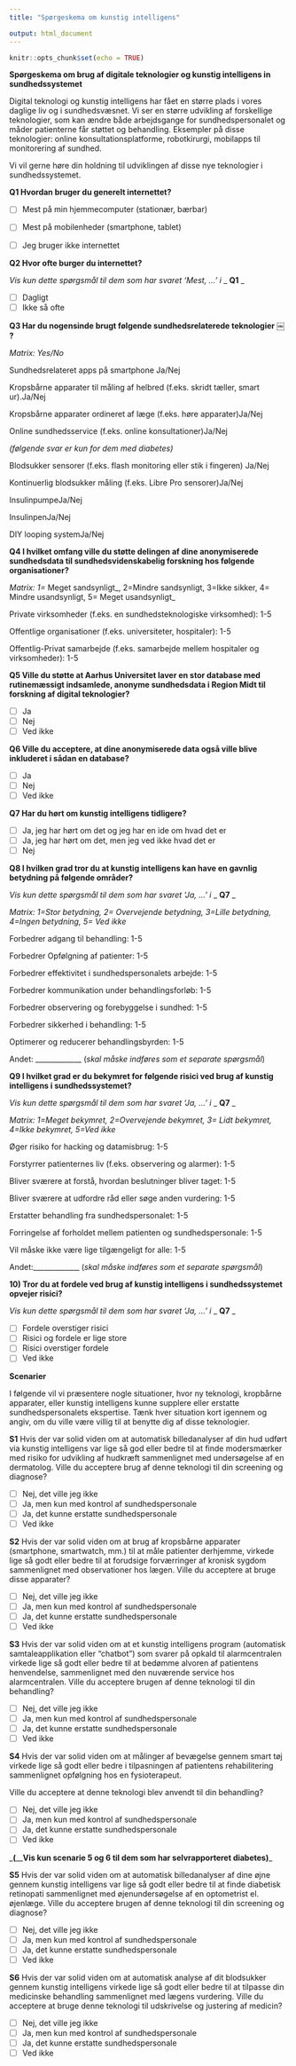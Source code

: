 ```yaml
---
title: "Spørgeskema om kunstig intelligens"

output: html_document
---
```


```r
knitr::opts_chunk$set(echo = TRUE)
```

**Spørgeskema om brug af digitale teknologier og kunstig intelligens in sundhedssystemet**

Digital teknologi og kunstig intelligens har fået en større plads i vores daglige liv og i sundhedsvæsnet. Vi ser en større udvikling af forskellige teknologier, som kan ændre både arbejdsgange for sundhedspersonalet og måder patienterne får støttet og behandling. Eksempler på disse teknologier: online konsultationsplatforme, robotkirurgi, mobilapps til monitorering af sundhed.

Vi vil gerne høre din holdning til udviklingen af disse nye teknologier i sundhedssystemet.

**Q1 Hvordan bruger du generelt internettet?**

-   [ ] Mest på min hjemmecomputer (stationær, bærbar)

-   [ ] Mest på mobilenheder (smartphone, tablet)

-   [ ] Jeg bruger ikke internettet

**Q2 Hvor ofte burger du internettet?**

*Vis kun dette spørgsmål til dem som har svaret 'Mest, ...' i* \_ **Q1** \_

-   [ ]  Dagligt
-   [ ]  Ikke så ofte

**Q3 Har du nogensinde brugt følgende sundhedsrelaterede teknologier** ￼ **?**

*Matrix: Yes/No*

Sundhedsrelateret apps på smartphone Ja/Nej

Kropsbårne apparater til måling af helbred (f.eks. skridt tæller, smart ur).Ja/Nej

Kropsbårne apparater ordineret af læge (f.eks. høre apparater)Ja/Nej

Online sundhedsservice (f.eks. online konsultationer)Ja/Nej

*(følgende svar er kun for dem med diabetes)*

Blodsukker sensorer (f.eks. flash monitoring eller stik i fingeren) Ja/Nej

Kontinuerlig blodsukker måling (f.eks. Libre Pro sensorer)Ja/Nej

InsulinpumpeJa/Nej

InsulinpenJa/Nej

DIY looping systemJa/Nej

**Q4 I hvilket omfang ville du støtte delingen af dine anonymiserede sundhedsdata til sundhedsvidenskabelig forskning hos følgende organisationer?**

*Matrix: 1=* Meget sandsynligt\_, 2=Mindre sandsynligt, 3=Ikke sikker, 4= Mindre usandsynligt, 5= Meget usandsynligt\_

Private virksomheder (f.eks. en sundhedsteknologiske virksomhed): 1-5

Offentlige organisationer (f.eks. universiteter, hospitaler): 1-5

Offentlig-Privat samarbejde (f.eks. samarbejde mellem hospitaler og virksomheder): 1-5

**Q5 Ville du støtte at Aarhus Universitet laver en stor database med rutinemæssigt indsamlede, anonyme sundhedsdata i Region Midt til forskning af digital teknologier?**

-   [ ]   Ja
-   [ ]   Nej
-   [ ]   Ved ikke

**Q6 Ville du acceptere, at dine anonymiserede data også ville blive inkluderet i sådan en database?**

-   [ ]   Ja
-   [ ]   Nej
-   [ ]   Ved ikke

**Q7 Har du hørt om kunstig intelligens tidligere?**

-   [ ]  Ja, jeg har hørt om det og jeg har en ide om hvad det er
-   [ ] Ja, jeg har hørt om det, men jeg ved ikke hvad det er
-   [ ]  Nej

**Q8 I hvilken grad tror du at kunstig intelligens kan have en gavnlig betydning på følgende områder?**

*Vis kun dette spørgsmål til dem som har svaret 'Ja, ...' i* \_ **Q7** \_

*Matrix: 1=Stor betydning, 2= Overvejende betydning, 3=Lille betydning, 4=Ingen betydning, 5= Ved ikke*

Forbedrer adgang til behandling: 1-5

Forbedrer Opfølgning af patienter: 1-5

Forbedrer effektivitet i sundhedspersonalets arbejde: 1-5

Forbedrer kommunikation under behandlingsforløb: 1-5

Forbedrer observering og forebyggelse i sundhed: 1-5

Forbedrer sikkerhed i behandling: 1-5

Optimerer og reducerer behandlingsbyrden: 1-5

Andet: _____________ (*skal måske indføres som et separate spørgsmål*)

**Q9 I hvilket grad er du bekymret for følgende risici ved brug af kunstig intelligens i sundhedssystemet?**

*Vis kun dette spørgsmål til dem som har svaret 'Ja, ...' i* \_ **Q7** \_

*Matrix: 1=Meget bekymret, 2=Overvejende bekymret, 3= Lidt bekymret, 4=Ikke bekymret, 5=Ved ikke*

Øger risiko for hacking og datamisbrug: 1-5

Forstyrrer patienternes liv (f.eks. observering og alarmer): 1-5

Bliver sværere at forstå, hvordan beslutninger bliver taget: 1-5

Bliver sværere at udfordre råd eller søge anden vurdering: 1-5

Erstatter behandling fra sundhedspersonalet: 1-5

Forringelse af forholdet mellem patienten og sundhedspersonale: 1-5

Vil måske ikke være lige tilgængeligt for alle: 1-5

Andet:_____________ (*skal måske indføres som et separate spørgsmål*)

**10) Tror du at fordele ved brug af kunstig intelligens i sundhedssystemet opvejer risici?**

*Vis kun dette spørgsmål til dem som har svaret 'Ja, ...' i* \_ **Q7** \_

-   [ ]   Fordele overstiger risici
-   [ ]   Risici og fordele er lige store
-   [ ]   Risici overstiger fordele
-   [ ]   Ved ikke

**Scenarier**

I følgende vil vi præsentere nogle situationer, hvor ny teknologi, kropbårne apparater, eller kunstig intelligens kunne supplere eller erstatte sundhedspersonalets ekspertise. Tænk hver situation kort igennem og angiv, om du ville være villig til at benytte dig af disse teknologier.

**S1** Hvis der var solid viden om at automatisk billedanalyser af din hud udført via kunstig intelligens var lige så god eller bedre til at finde modersmærker med risiko for udvikling af hudkræft sammenlignet med undersøgelse af en dermatolog. Ville du acceptere brug af denne teknologi til din screening og diagnose?

-   [ ]  Nej, det ville jeg ikke
-   [ ]  Ja, men kun med kontrol af sundhedspersonale
-   [ ]  Ja, det kunne erstatte sundhedspersonale
-   [ ]  Ved ikke

**S2** Hvis der var solid viden om at brug af kropsbårne apparater (smartphone, smartwatch, mm.) til at måle patienter derhjemme, virkede lige så godt eller bedre til at forudsige forværringer af kronisk sygdom sammenlignet med observationer hos lægen. Ville du acceptere at bruge disse apparater?

-   [ ]  Nej, det ville jeg ikke
-   [ ]  Ja, men kun med kontrol af sundhedspersonale
-   [ ]  Ja, det kunne erstatte sundhedspersonale
-   [ ]  Ved ikke

**S3** Hvis der var solid viden om at et kunstig intelligens program (automatisk samtaleapplikation eller "chatbot") som svarer på opkald til alarmcentralen virkede lige så godt eller bedre til at bedømme alvoren af patientens henvendelse, sammenlignet med den nuværende service hos alarmcentralen. Ville du acceptere brugen af denne teknologi til din behandling?

-   [ ]   Nej, det ville jeg ikke
-   [ ]   Ja, men kun med kontrol af sundhedspersonale
-   [ ]   Ja, det kunne erstatte sundhedspersonale
-   [ ]   Ved ikke

**S4** Hvis der var solid viden om at målinger af bevægelse gennem smart tøj virkede lige så godt eller bedre i tilpasningen af patientens rehabilitering sammenlignet opfølgning hos en fysioterapeut.

Ville du acceptere at denne teknologi blev anvendt til din behandling?

-   [ ]   Nej, det ville jeg ikke
-   [ ]   Ja, men kun med kontrol af sundhedspersonale
-   [ ]   Ja, det kunne erstatte sundhedspersonale
-   [ ]   Ved ikke

\_**(**\_\_**Vis kun scenarie 5 og 6 til dem som har selvrapporteret diabetes)**\_

**S5** Hvis der var solid viden om at automatisk billedanalyser af dine øjne gennem kunstig intelligens var lige så godt eller bedre til at finde diabetisk retinopati sammenlignet med øjenundersøgelse af en optometrist el. øjenlæge. Ville du acceptere brugen af denne teknologi til din screening og diagnose?

-   [ ]   Nej, det ville jeg ikke
-   [ ]   Ja, men kun med kontrol af sundhedspersonale
-   [ ]   Ja, det kunne erstatte sundhedspersonale
-   [ ]   Ved ikke

**S6** Hvis der var solid viden om at automatisk analyse af dit blodsukker gennem kunstig intelligens virkede lige så godt eller bedre til at tilpasse din medicinske behandling sammenlignet med lægens vurdering. Ville du acceptere at bruge denne teknologi til udskrivelse og justering af medicin?

-   [ ]   Nej, det ville jeg ikke
-   [ ]   Ja, men kun med kontrol af sundhedspersonale
-   [ ]   Ja, det kunne erstatte sundhedspersonale
-   [ ]   Ved ikke
